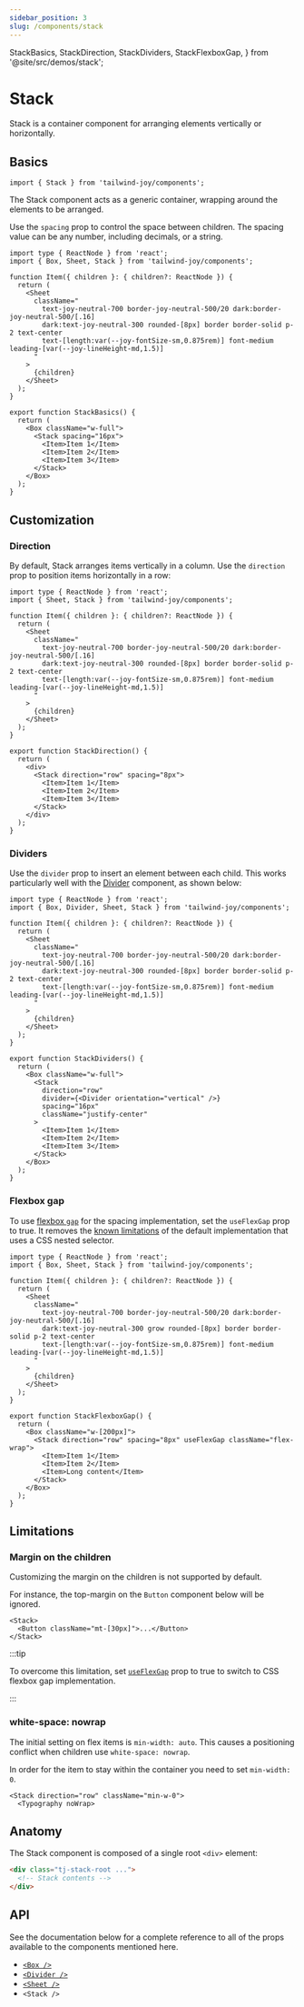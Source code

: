 ```yaml
---
sidebar_position: 3
slug: /components/stack
---
```


  StackBasics,
  StackDirection,
  StackDividers,
  StackFlexboxGap,
} from '@site/src/demos/stack';

# Stack

<AvailableFrom version="0.6.0" />

Stack is a container component for arranging elements vertically or horizontally.

## Basics

```tsx
import { Stack } from 'tailwind-joy/components';
```

The Stack component acts as a generic container, wrapping around the elements to be arranged.

Use the `spacing` prop to control the space between children.
The spacing value can be any number, including decimals, or a string.

<StackBasics />

```tsx
import type { ReactNode } from 'react';
import { Box, Sheet, Stack } from 'tailwind-joy/components';

function Item({ children }: { children?: ReactNode }) {
  return (
    <Sheet
      className="
        text-joy-neutral-700 border-joy-neutral-500/20 dark:border-joy-neutral-500/[.16]
        dark:text-joy-neutral-300 rounded-[8px] border border-solid p-2 text-center
        text-[length:var(--joy-fontSize-sm,0.875rem)] font-medium leading-[var(--joy-lineHeight-md,1.5)]
      "
    >
      {children}
    </Sheet>
  );
}

export function StackBasics() {
  return (
    <Box className="w-full">
      <Stack spacing="16px">
        <Item>Item 1</Item>
        <Item>Item 2</Item>
        <Item>Item 3</Item>
      </Stack>
    </Box>
  );
}
```

## Customization

### Direction

By default, Stack arranges items vertically in a column.
Use the `direction` prop to position items horizontally in a row:

<StackDirection />

```tsx
import type { ReactNode } from 'react';
import { Sheet, Stack } from 'tailwind-joy/components';

function Item({ children }: { children?: ReactNode }) {
  return (
    <Sheet
      className="
        text-joy-neutral-700 border-joy-neutral-500/20 dark:border-joy-neutral-500/[.16]
        dark:text-joy-neutral-300 rounded-[8px] border border-solid p-2 text-center
        text-[length:var(--joy-fontSize-sm,0.875rem)] font-medium leading-[var(--joy-lineHeight-md,1.5)]
      "
    >
      {children}
    </Sheet>
  );
}

export function StackDirection() {
  return (
    <div>
      <Stack direction="row" spacing="8px">
        <Item>Item 1</Item>
        <Item>Item 2</Item>
        <Item>Item 3</Item>
      </Stack>
    </div>
  );
}
```

### Dividers

Use the `divider` prop to insert an element between each child.
This works particularly well with the [Divider](../components/divider) component, as shown below:

<StackDividers />

```tsx
import type { ReactNode } from 'react';
import { Box, Divider, Sheet, Stack } from 'tailwind-joy/components';

function Item({ children }: { children?: ReactNode }) {
  return (
    <Sheet
      className="
        text-joy-neutral-700 border-joy-neutral-500/20 dark:border-joy-neutral-500/[.16]
        dark:text-joy-neutral-300 rounded-[8px] border border-solid p-2 text-center
        text-[length:var(--joy-fontSize-sm,0.875rem)] font-medium leading-[var(--joy-lineHeight-md,1.5)]
      "
    >
      {children}
    </Sheet>
  );
}

export function StackDividers() {
  return (
    <Box className="w-full">
      <Stack
        direction="row"
        divider={<Divider orientation="vertical" />}
        spacing="16px"
        className="justify-center"
      >
        <Item>Item 1</Item>
        <Item>Item 2</Item>
        <Item>Item 3</Item>
      </Stack>
    </Box>
  );
}
```

### Flexbox gap

To use [flexbox `gap`](https://developer.mozilla.org/en-US/docs/Web/CSS/gap) for the spacing implementation, set the `useFlexGap` prop to true.
It removes the [known limitations](#limitations) of the default implementation that uses a CSS nested selector.

<StackFlexboxGap />

```tsx
import type { ReactNode } from 'react';
import { Box, Sheet, Stack } from 'tailwind-joy/components';

function Item({ children }: { children?: ReactNode }) {
  return (
    <Sheet
      className="
        text-joy-neutral-700 border-joy-neutral-500/20 dark:border-joy-neutral-500/[.16]
        dark:text-joy-neutral-300 grow rounded-[8px] border border-solid p-2 text-center
        text-[length:var(--joy-fontSize-sm,0.875rem)] font-medium leading-[var(--joy-lineHeight-md,1.5)]
      "
    >
      {children}
    </Sheet>
  );
}

export function StackFlexboxGap() {
  return (
    <Box className="w-[200px]">
      <Stack direction="row" spacing="8px" useFlexGap className="flex-wrap">
        <Item>Item 1</Item>
        <Item>Item 2</Item>
        <Item>Long content</Item>
      </Stack>
    </Box>
  );
}
```

## Limitations

### Margin on the children

Customizing the margin on the children is not supported by default.

For instance, the top-margin on the `Button` component below will be ignored.

```tsx
<Stack>
  <Button className="mt-[30px]">...</Button>
</Stack>
```

:::tip

To overcome this limitation, set [`useFlexGap`](#flexbox-gap) prop to true to switch to CSS flexbox gap implementation.

:::

### white-space: nowrap

The initial setting on flex items is `min-width: auto`.
This causes a positioning conflict when children use `white-space: nowrap`.

In order for the item to stay within the container you need to set `min-width: 0`.

```tsx
<Stack direction="row" className="min-w-0">
  <Typography noWrap>
```

## Anatomy

The Stack component is composed of a single root `<div>` element:

```html
<div class="tj-stack-root ...">
  <!-- Stack contents -->
</div>
```

## API

See the documentation below for a complete reference to all of the props available to the components mentioned here.

- [`<Box />`](../apis/box)
- [`<Divider />`](../apis/divider)
- [`<Sheet />`](../apis/sheet)
- `<Stack />`
